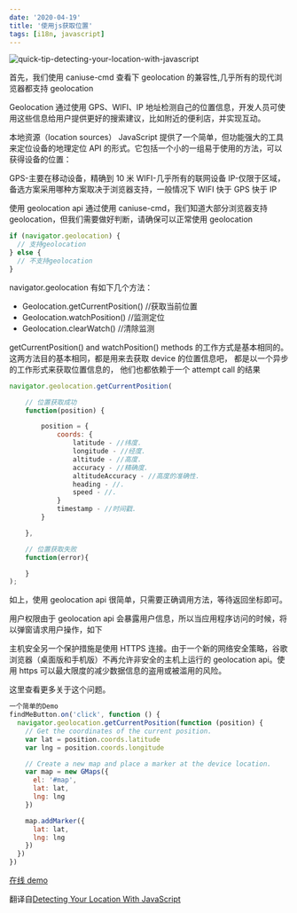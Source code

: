```yaml
---
date: '2020-04-19'
title: '使用js获取位置'
tags: [i18n, javascript]
---
```


![quick-tip-detecting-your-location-with-javascript](https://cdn.jsdelivr.net/gh/manonicu/pics@master/images/20190121163457.png)

首先，我们使用 caniuse-cmd 查看下 geolocation 的兼容性,几乎所有的现代浏览器都支持 geolocation

Geolocation 通过使用 GPS、WIFI、IP 地址检测自己的位置信息，开发人员可使用这些信息给用户提供更好的搜索建议，比如附近的便利店，并实现互动。

本地资源（location sources） JavaScript 提供了一个简单，但功能强大的工具来定位设备的地理定位 API 的形式。它包括一个小的一组易于使用的方法，可以获得设备的位置：

GPS-主要在移动设备，精确到 10 米 WIFI-几乎所有的联网设备 IP-仅限于区域，备选方案采用哪种方案取决于浏览器支持，一般情况下 WIFI 快于 GPS 快于 IP

使用 geolocation api 通过使用 caniuse-cmd，我们知道大部分浏览器支持 geolocation，但我们需要做好判断，请确保可以正常使用 geolocation

```js
if (navigator.geolocation) {
  // 支持geolocation
} else {
  // 不支持geolocation
}
```

navigator.geolocation 有如下几个方法：

- Geolocation.getCurrentPosition() //获取当前位置
- Geolocation.watchPosition() //监测定位
- Geolocation.clearWatch() //清除监测

getCurrentPosition() and watchPosition() methods 的工作方式是基本相同的。这两方法目的基本相同，都是用来去获取 device 的位置信息吧， 都是以一个异步的工作形式来获取位置信息的， 他们也都依赖于一个 attempt call 的结果

```js
navigator.geolocation.getCurrentPosition(

    // 位置获取成功
    function(position) {

        position = {
            coords: {
                latitude - //纬度.
                longitude - //经度.
                altitude - //高度.
                accuracy - //精确度.
                altitudeAccuracy - //高度的准确性.
                heading - //.
                speed - //.
            }
            timestamp - //时间戳.
        }

    },

    // 位置获取失败
    function(error){

    }
);
```

如上，使用 geolocation api 很简单，只需要正确调用方法，等待返回坐标即可。

用户权限由于 geolocation api 会暴露用户信息，所以当应用程序访问的时候，将以弹窗请求用户操作，如下

主机安全另一个保护措施是使用 HTTPS 连接。由于一个新的网络安全策略，谷歌浏览器（桌面版和手机版）不再允许非安全的主机上运行的 geolocation api。使用 https 可以最大限度的减少数据信息的盗用或被滥用的风险。

这里查看更多关于这个问题。

```js
一个简单的Demo
findMeButton.on('click', function () {
  navigator.geolocation.getCurrentPosition(function (position) {
    // Get the coordinates of the current position.
    var lat = position.coords.latitude
    var lng = position.coords.longitude

    // Create a new map and place a marker at the device location.
    var map = new GMaps({
      el: '#map',
      lat: lat,
      lng: lng
    })

    map.addMarker({
      lat: lat,
      lng: lng
    })
  })
})
```

[在线 demo](https://jsfiddle.net/dannymarkov/ubrvm4ao/ 'https://jsfiddle.net/dannymarkov/ubrvm4ao/')

翻译自[Detecting Your Location With JavaScript](http://tutorialzine.com/2016/06/quick-tip-detecting-your-location-with-javascript/ 'http://tutorialzine.com/2016/06/quick-tip-detecting-your-location-with-javascript/')
